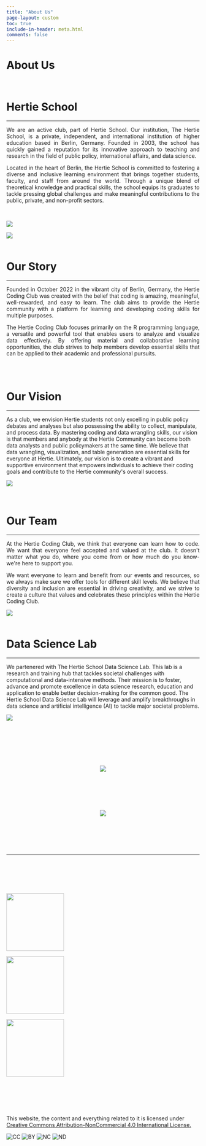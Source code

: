 ```yaml
---
title: "About Us"
page-layout: custom
toc: true
include-in-header: meta.html
comments: false
---
```


<div class="header_about">
   <h1>About Us</h1>
</div>


<div class="containerabout">
<div class="about">
<div class="left">
</br>

<h1>
<lord-icon
    src="https://cdn.lordicon.com/oaflahpk.json"
    trigger="loop"
    delay="250"
    style="width:100px;height:100px">
</lord-icon>
Hertie School </h1>
<hr>

<p style="text-align: justify;">We are an active club, part of Hertie School. Our institution, The Hertie School, is a private, independent, and international institution of higher education based in Berlin, Germany. Founded in 2003, the school has quickly gained a reputation for its innovative approach to teaching and research in the field of public policy, international affairs, and data science.</p>
    
<p style="text-align: justify;">Located in the heart of Berlin, the Hertie School is committed to fostering a diverse and inclusive learning environment that brings together students, faculty, and staff from around the world. Through a unique blend of theoretical knowledge and practical skills, the school equips its graduates to tackle pressing global challenges and make meaningful contributions to the public, private, and non-profit sectors.</p>

</br>

</div>
<div class="right">
<img src="images/Pictures HCC/hertieschool.jpg">
</div>
<div class="clear"></div>
</div>





```{=html}

<div class="containerabout2">
  <div class="about2">
    <div class="left2">
      <img src="images/Pictures HCC/kick_off_event1.jpeg">
    </div>
    <div class="right2">
      <br>
      <h1>
<lord-icon
    src="https://cdn.lordicon.com/nrtdaiif.json"
    trigger="loop"
    delay="250"
    style="width:100px;height:100px">
</lord-icon>
        Our Story
      </h1>
      <hr>
<p style = "text-align: justify;">Founded in October 2022 in the vibrant city of Berlin, Germany, the Hertie Coding Club was created with the belief that coding is amazing, meaningful, well-rewarded, and easy to learn. The club aims to provide the Hertie community with a platform for learning and developing coding skills for multiple purposes.</p>


<p style="text-align: justify;">The Hertie Coding Club focuses primarily on the R programming language, a versatile and powerful tool that enables users to analyze and visualize data effectively. By offering material and collaborative learning opportunities, the club strives to help members develop essential skills that can be applied to their academic and professional pursuits. </p>

    </div>
  </div>
</div>

</br>

<div class="containerabout3">
  <div class="about3">
    <div class="left3">
      <br>
      <h1>
<lord-icon
    src="https://cdn.lordicon.com/secxpvll.json"
    trigger="loop"
    delay="250"
    style="width:100px;height:100px">
</lord-icon>
        </lord-icon>
        Our Vision
      </h1>
      <hr>
      <p>As a club, we envision Hertie students not only excelling in public policy debates and analyses but also possessing the ability to collect, manipulate, and process data. By mastering coding and data wrangling skills, our vision is that members and anybody at the Hertie Community can become both data analysts and public policymakers at the same time. We believe that data wrangling, visualization, and table generation are essential skills for everyone at Hertie. Ultimately, our vision is to create a vibrant and supportive environment that empowers individuals to achieve their coding goals and contribute to the Hertie community's overall success. </p>
      
    </div>
    <div class="right3">
      <img src="images/Pictures HCC/event4.jpg">
    </div>
  </div>
</div>

</br>

<div class="containerabout4">
  <div class="about4">
    <div class="left4">
      <br>
      <h1>
<lord-icon
    src="https://cdn.lordicon.com/sglcptvj.json"
    trigger="loop"
    delay="250"
    style="width:100px;height:100px">
</lord-icon>
        Our Team
      </h1>
      <hr>

<p style="text-align: justify;">At the Hertie Coding Club, we think that everyone can learn how to code. We want that everyone feel accepted and valued at the club. It doesn't matter what you do, where you come from or how much do you know- we're here to support you.</p>
      
      <p style="text-align: justify;">We want everyone to learn and benefit from our events and resources, so we always make sure we offer tools for different skill levels. We believe that diversity and inclusion are essential in driving creativity, and we strive to create a culture that values and celebrates these principles within the Hertie Coding Club. </p>

    </div>
    <div class="right4">
      <img src="images/Pictures HCC/event2.jpeg">
    </div>
  </div>
</div>

</br>

<div class="containerabout5">
  <div class="about5">
    <div class="left5">
 <h1>
<lord-icon
    src="https://cdn.lordicon.com/fpjgsroh.json"
    trigger="loop"
    delay="250"
    style="width:100px;height:100px">
</lord-icon>
        Data Science Lab
      </h1>
      <hr>
      <p> We partenered with The Hertie School Data Science Lab. This lab is a research and training hub that tackles societal challenges with computational and data-intensive methods.
Their mission is to foster, advance and promote excellence in data science research, education and application to enable better decision-making for the common good. The Hertie School Data Science Lab will leverage and amplify breakthroughs in data science and artificial intelligence (AI) to tackle major societal problems.</p>
    </div>
    <div class="right5">
      <img src="images/DSL.jpg">
    </div>
    <div class="clear"></div>
  </div>
</div>


</br>

<div class="final_layout_container">

<center>

<div class="image_about" style="margin-top:100px;">
<img src="images/hcc_long_welw_1400.png">
  </div>
<div class="image_mob_about" style="margin-top:100px;">
<img src="images/hcc_long_wel_smartw_1400.png">
  </div>

</center>

</div>





```


```{=html}

<script src="https://cdn.lordicon.com/ritcuqlt.js"></script>

<script>
  const aboutUs = document.querySelector('.about');
  const section2 = document.querySelector('.about2');
  const section3 = document.querySelector('.about3'); // Added third section
  const section4 = document.querySelector('.about4'); // Added third section
  const section5 = document.querySelector('.about5'); // Added third section
  const image_about = document.querySelector('.final_layout_container'); // Added third section
  window.addEventListener('scroll', () => {
    if (isElementInViewport(aboutUs)) {
      aboutUs.classList.add('show');
    }
    if (isElementInViewport(section2)) {
      section2.classList.add('show');
    }
    if (isElementInViewport(section3)) { // Added condition for third section
      section3.classList.add('show');
    }
    if (isElementInViewport(section4)) { // Added condition for third section
      section4.classList.add('show');
    }
    if (isElementInViewport(section5)) { // Added condition for third section
      section5.classList.add('show');
    }
    if (isElementInViewport(section5)) { // Added condition for third section
      image_about.classList.add('show');
    }
  });

  function isElementInViewport(element) {
    const rect = element.getBoundingClientRect();
    const windowHeight = (window.innerHeight || document.documentElement.clientHeight);
    const windowWidth = (window.innerWidth || document.documentElement.clientWidth);

    return (
      (rect.top <= windowHeight && rect.bottom >= 0) &&
      (rect.left <= windowWidth && rect.right >= 0)
    );
  }
  
</script>



```



<hr class="sep-2-f" style="margin-top: 100px;"/>

<div style="margin-top: 100px; 
margin-bottom:100px"/>



::: {.grid}
::: {.g-col-3}

![](images/DSL.png){width="150" fig-align="center"}

:::
::: {.g-col-6}

![](images/hcc_final.png){width="150" fig-align="center"}

:::
::: {.g-col-3}

![](images/hertie.png){width="150"  fig-align="center"}

:::
:::

</div>

<div class="container-footer3" style="  margin-bottom: -100px;
  height:200px;">
<div class="layout_footer">
  This website, the content and everything related to it is licensed under <a href="https://creativecommons.org/licenses/by-nc/4.0/" target="_blank"> Creative Commons Attribution-NonCommercial 4.0 International License.</a>
  
  <div class="cc-icons-row">
  <img src="images/cc/cc.svg" alt="CC" class="cc-icon">
  <img src="images/cc/by.svg" alt="BY" class="cc-icon">
  <img src="images/cc/nc.svg" alt="NC" class="cc-icon">
  <img src="images/cc/nd.svg" alt="ND" class="cc-icon">
 </div> 
</div>
</div>
